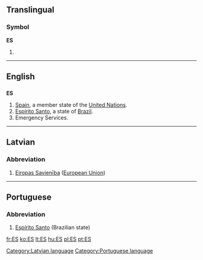 {{see|Appendix:Variations of "es"}}

==Translingual==
===Symbol===
'''ES'''

#{{SI-unit-np|exa|siemens|[[electrical conductance]]}}

----

==English==

==={{abbreviation}}===
'''ES'''

# [[Spain]], a member state of the [[United Nations]].
# [[Espírito Santo]], a state of [[Brazil]].
# Emergency Services.

----

==Latvian==

===Abbreviation===
{{infl|lv|abbreviation}}

# [[Eiropas Savienība]] ([[European Union]])

[[Category:Latvian language]]

----

==Portuguese==

===Abbreviation===
{{infl|pt|abbreviation}}

# [[Espírito Santo]] (Brazilian state)

[[Category:Portuguese language]]

[[fr:ES]]
[[ko:ES]]
[[lt:ES]]
[[hu:ES]]
[[pl:ES]]
[[pt:ES]]